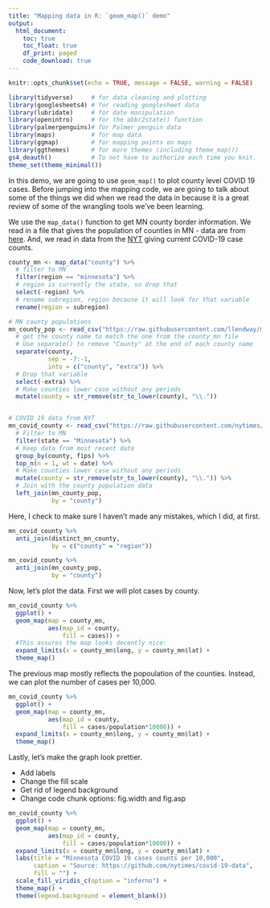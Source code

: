 ```yaml
---
title: "Mapping data in R: `geom_map()` demo"
output: 
  html_document:
    toc: true
    toc_float: true
    df_print: paged
    code_download: true
---
```


```r
knitr::opts_chunk$set(echo = TRUE, message = FALSE, warning = FALSE)
```

```r
library(tidyverse)     # for data cleaning and plotting
library(googlesheets4) # for reading googlesheet data
library(lubridate)     # for date manipulation
library(openintro)     # for the abbr2state() function
library(palmerpenguins)# for Palmer penguin data
library(maps)          # for map data
library(ggmap)         # for mapping points on maps
library(ggthemes)      # for more themes (including theme_map())
gs4_deauth()           # To not have to authorize each time you knit.
theme_set(theme_minimal())
```

In this demo, we are going to use `geom_map()` to plot county level COVID 19 cases. Before jumping into the mapping code, we are going to talk about some of the things we did when we read the data in because it is a great review of some of the wrangling tools we've been learning.

We use the `map_data()` function to get MN county border information. We read in a file that gives the population of counties in MN - data are from [here](https://www.minnesota-demographics.com/counties_by_population). And, we read in data from the [NYT](https://github.com/nytimes/covid-19-data) giving current COVID-19 case counts. 

```r
county_mn <- map_data("county") %>% 
  # filter to MN
  filter(region == "minnesota") %>% 
  # region is currently the state, so drop that
  select(-region) %>% 
  # rename subregion, region because it will look for that variable
  rename(region = subregion)

# MN county populations
mn_county_pop <- read_csv("https://raw.githubusercontent.com/llendway/mapping/master/data/mn_county_population.csv") %>% 
  # get the county name to match the one from the county_mn file
  # Use separate() to remove "County" at the end of each county name
  separate(county,
           sep = -7:-1,
           into = c("county", "extra")) %>% 
  # Drop that variable 
  select(-extra) %>% 
  # Make counties lower case without any periods
  mutate(county = str_remove(str_to_lower(county), "\\."))


# COVID 19 data from NYT
mn_covid_county <- read_csv("https://raw.githubusercontent.com/nytimes/covid-19-data/master/us-counties.csv") %>% 
  # Filter to MN
  filter(state == "Minnesota") %>% 
  # Keep data from most recent date
  group_by(county, fips) %>% 
  top_n(n = 1, wt = date) %>% 
  # Make counties lower case without any periods
  mutate(county = str_remove(str_to_lower(county), "\\.")) %>% 
  # Join with the county population data
  left_join(mn_county_pop,
            by = "county")
```

Here, I check to make sure I haven't made any mistakes, which I did, at first.

```r
mn_covid_county %>% 
  anti_join(distinct_mn_county,
            by = c("county" = "region"))

mn_covid_county %>% 
  anti_join(mn_county_pop,
            by = "county")
```

Now, let's plot the data. First we will plot cases by county.

```r
mn_covid_county %>% 
  ggplot() +
  geom_map(map = county_mn,
           aes(map_id = county,
               fill = cases)) +
  #This assures the map looks decently nice:
  expand_limits(x = county_mn$long, y = county_mn$lat) + 
  theme_map()
```

The previous map mostly reflects the popoulation of the counties. Instead, we can plot the number of cases per 10,000.

```r
mn_covid_county %>% 
  ggplot() +
  geom_map(map = county_mn,
           aes(map_id = county,
               fill = cases/population*10000)) +
  expand_limits(x = county_mn$long, y = county_mn$lat) +
  theme_map()
```

Lastly, let's make the graph look prettier.

* Add labels  
* Change the fill scale  
* Get rid of legend background  
* Change code chunk options: fig.width and fig.asp

```r
mn_covid_county %>% 
  ggplot() +
  geom_map(map = county_mn,
           aes(map_id = county,
               fill = cases/population*10000)) +
  expand_limits(x = county_mn$long, y = county_mn$lat) + 
  labs(title = "Minnesota COVID 19 cases counts per 10,000",
       caption = "Source: https://github.com/nytimes/covid-19-data",
       fill = "") +
  scale_fill_viridis_c(option = "inferno") +
  theme_map() +
  theme(legend.background = element_blank())
```
